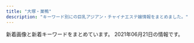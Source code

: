 ```yaml
---
title: "大塚・巣鴨"
description: "キーワード別にの巨乳アジアン・チャイナエステ嬢情報をまとめました。"
---
```


新着画像と新着キーワードをまとめています。
2021年06月21日の情報です。

<DmmAffiliateIns />
<KeywordTable
  shops={
    [
    {
        "url": "https://koi-relax.tokyo/",
        "name": "\u604b",
        "station": "JR\u5de3\u9d28\u99c5",
        "keywords": {
            "\u30c0\u30a4\u30ca\u30de\u30a4\u30c8": 3,
            "D": 11,
            "\u30bb\u30af\u30b7\u30fc": 3,
            "F": 4
        },
        "img_links": [
            "https://koi-relax.tokyo/wp-content/uploads/2021/03/987syatdf.jpg",
            "https://koi-relax.tokyo/wp-content/themes/este/img/top-img02b.png",
            "https://koi-relax.tokyo/wp-content/themes/este/img/top-img03.png",
            "https://koi-relax.tokyo/wp-content/themes/este/img/tel_footer.png",
            "https://koi-relax.tokyo/wp-content/uploads/2021/05/2187ty.jpg",
            "https://koi-relax.tokyo/wp-content/themes/este/img/top-img01a.png",
            "https://koi-relax.tokyo/wp-content/themes/este/img/tel_header.png",
            "https://koi-relax.tokyo/wp-content/themes/este/img/2.jpg",
            "https://koi-relax.tokyo/wp-content/themes/este/img/top-img01b.png",
            "https://koi-relax.tokyo/wp-content/uploads/2021/05/98726151.jpg",
            "https://koi-relax.tokyo/wp-content/themes/este/img/call.png",
            "https://koi-relax.tokyo/wp-content/themes/este/img/4.jpg",
            "https://koi-relax.tokyo/wp-content/uploads/2021/05/90829716ty.jpg",
            "https://koi-relax.tokyo/wp-content/themes/este/img/1.jpg",
            "https://koi-relax.tokyo/wp-content/uploads/2021/03/iuygfas.jpg",
            "https://koi-relax.tokyo/wp-content/themes/este/img/3.jpg",
            "https://koi-relax.tokyo/wp-content/uploads/2021/03/ui2yt1fg.jpg"
        ]
    },
    {
        "name": "\u611b",
        "url": "https://ootsuka-esthe.com/",
        "station": "JR\u5927\u585a\u99c5\u5317\u53e3",
        "img_links": [
            "https://ootsuka-esthe.com/wp-content/uploads/2021/05/\u30d7\u30ec\u30bc\u30f3\u30c6\u30fc\u30b7\u30e7\u30f3\uff13-1-300x139.jpg",
            "https://ootsuka-esthe.com/wp-content/uploads/2021/06/\u96fb\u8a71\u756a\u53f7TOP.jpg",
            "https://ootsuka-esthe.com/wp-content/uploads/2021/05/c99801-225x300.jpg",
            "https://ootsuka-esthe.com/wp-content/uploads/2021/05/c100001-225x300.jpg",
            "https://ootsuka-esthe.com/wp-content/uploads/2021/05/\u30d7\u30ec\u30bc\u30f3\u30c6\u30fc\u30b7\u30e7\u30f3\uff12-300x139.jpg",
            "https://ootsuka-esthe.com/wp-content/uploads/2021/05/c299901-225x300.jpg",
            "https://ootsuka-esthe.com/wp-content/uploads/2021/05/\u30d7\u30ec\u30bc\u30f3\u30c6\u30fc\u30b7\u30e7\u30f3\uff13-300x144.jpg"
        ],
        "keywords": {
            "F": 4,
            "92": 4,
            "87": 20,
            "D": 20
        }
    },
    {
        "keywords": {},
        "name": "Relax Luck",
        "station": "JR\u5de3\u9d28\u99c5\u6b63\u9762\u53e3",
        "img_links": [
            "http://www.relax-luck.work/sp/img/siori1.jpg",
            "http://www.relax-luck.work/images/1.jpg",
            "http://www.relax-luck.work/img/erika2.jpg",
            "http://www.relax-luck.work/sp/staff/siori.jpg",
            "http://www.relax-luck.work/sp/images/staff_t.jpg",
            "http://www.relax-luck.work/img/sizuka1.jpg",
            "http://www.relax-luck.work/sp/menu/top.jpg",
            "http://www.relax-luck.work/images/news_t.jpg",
            "http://www.relax-luck.work/sp/images/rec1.jpg",
            "http://www.relax-luck.work/images/rec2.jpg",
            "http://www.relax-luck.work/images/int1.png",
            "http://www.relax-luck.work/sp/images/news.jpg",
            "http://www.relax-luck.work/img/siori1.jpg",
            "http://www.relax-luck.work/images/3.jpg",
            "http://www.relax-luck.work/sp/img/erika2.jpg",
            "http://www.relax-luck.work/sp/images/int1.png",
            "http://www.relax-luck.work/sp/images/ac1.png",
            "http://www.relax-luck.work/images/4.jpg",
            "http://www.relax-luck.work/sp/images/tel.png",
            "http://www.relax-luck.work/sp/images/head.jpg",
            "http://www.relax-luck.work/sp/img/siori2.jpg",
            "http://www.relax-luck.work/sp/img/erika1.jpg",
            "http://www.relax-luck.work/images/int2.png",
            "http://www.relax-luck.work/sp/staff/miho.jpg",
            "http://www.relax-luck.work/img/erika1.jpg",
            "http://www.relax-luck.work/sp/menu/staff.jpg",
            "http://www.relax-luck.work/sp/images/rec2.jpg",
            "http://www.relax-luck.work/images/interior_t.jpg",
            "http://www.relax-luck.work/images/sys.png",
            "http://www.relax-luck.work/img/siori2.jpg",
            "http://www.relax-luck.work/sp/images/footer.jpg",
            "http://www.relax-luck.work/images/2.jpg",
            "http://www.relax-luck.work/images/staff_t.jpg",
            "http://www.relax-luck.work/sp/images/interior_t.jpg",
            "http://www.relax-luck.work/sp/staff/sizuka.jpg",
            "http://www.relax-luck.work/img/miho1.jpg",
            "http://www.relax-luck.work/img/miho2.jpg",
            "http://www.relax-luck.work/images/ta.jpg",
            "http://www.relax-luck.work/sp/img/sizuka2.jpg",
            "http://www.relax-luck.work/images/head.jpg",
            "http://www.relax-luck.work/img/sizuka2.jpg",
            "http://www.relax-luck.work/sp/img/miho2.jpg",
            "http://www.relax-luck.work/sp/images/ta.png",
            "http://www.relax-luck.work/sp/images/int2.png",
            "http://www.relax-luck.work/sp/img/sizuka1.jpg",
            "http://www.relax-luck.work/sp/staff/erika.jpg",
            "http://www.relax-luck.work/images/ac1.jpg",
            "http://www.relax-luck.work/sp/img/miho1.jpg",
            "http://www.relax-luck.work/images/tr.jpg",
            "http://www.relax-luck.work/sp/images/ac1.jpg",
            "http://www.relax-luck.work/sp/images/sys.png",
            "http://www.relax-luck.work/images/rec1.jpg",
            "http://www.relax-luck.work/images/sm.jpg"
        ],
        "url": "http://www.relax-luck.work/"
    },
    {
        "station": "JR\u99d2\u8fbc\u99c5\u5317\u53e3",
        "url": "http://relaxation.ebb.jp/",
        "keywords": {
            "G": 24,
            "D": 24,
            "87": 12,
            "E": 12,
            "C": 24,
            "84": 24,
            "86": 12,
            "98": 12
        },
        "name": "\u7652\u51e6\uff5e\u30e6\u30c9\u30b3\u30ed\uff5e",
        "img_links": [
            "http://relaxation.ebb.jp/int3.jpg",
            "http://relaxation.ebb.jp/2/uploadimg/1622445774.jpg",
            "http://relaxation.ebb.jp/2/uploadimg/1622415787.jpg",
            "http://relaxation.ebb.jp/2/uploadimg/1622415926.jpg",
            "http://relaxation.ebb.jp/2/uploadimg/1622415919.jpg",
            "http://relaxation.ebb.jp/2/uploadimg/1623304693.jpg",
            "http://relaxation.ebb.jp/2/uploadimg/1622415878.jpg",
            "http://relaxation.ebb.jp/int1.jpg",
            "http://relaxation.ebb.jp/2/uploadimg/1622958883.jpg",
            "http://relaxation.ebb.jp/int2.jpg",
            "http://relaxation.ebb.jp/2/uploadimg/1614080297.jpg",
            "http://relaxation.ebb.jp/2/uploadimg/1622446106.jpg",
            "http://relaxation.ebb.jp/2/uploadimg/1614080268.jpg",
            "http://relaxation.ebb.jp/2/uploadimg/1621840799.jpg",
            "http://relaxation.ebb.jp/dozdLZQPkhPUwC2.png",
            "http://relaxation.ebb.jp/vis_theptframe.png",
            "http://relaxation.ebb.jp/2/uploadimg/1614080305.jpg"
        ]
    },
    {
        "station": "JR\u5927\u585a\u99c5\u5317\u53e3",
        "keywords": {
            "87": 7,
            "E": 7,
            "86": 14
        },
        "url": "http://hi-msg.com/cocoshia/",
        "img_links": [
            "http://hi-msg.com/cocoshia/images/staff_images/st2.jpg",
            "http://hi-msg.com/cocoshia/images/an_1_01.jpg",
            "http://hi-msg.com/cocoshia/images/an_3_02.jpg",
            "http://hi-msg.com/cocoshia/images/an_6_01.jpg",
            "http://hi-msg.com/cocoshia/images/r4.jpg",
            "http://hi-msg.com/cocoshia/images/an_6_02.jpg",
            "http://hi-msg.com/cocoshia/images/staff_images/st1.jpg",
            "http://hi-msg.com/cocoshia/images/qr.jpg",
            "http://hi-msg.com/cocoshia/images/staff_images/sl.png",
            "http://hi-msg.com/cocoshia/images/an_4_02.jpg",
            "http://hi-msg.com/cocoshia/images/an_2_01.jpg",
            "http://hi-msg.com/cocoshia/images/slider/slide1s.png",
            "http://hi-msg.com/cocoshia/images/r1.jpg",
            "http://hi-msg.com/cocoshia/images/slider/slide2s.png",
            "http://hi-msg.com/cocoshia/images/index-1.jpg",
            "http://hi-msg.com/cocoshia/images/eve.png",
            "http://hi-msg.com/cocoshia/images/slider/slide3s.png",
            "http://hi-msg.com/cocoshia/images/slider/slide3.png",
            "http://hi-msg.com/cocoshia/images/r2.jpg",
            "http://hi-msg.com/cocoshia/images/an_3_01.jpg",
            "http://hi-msg.com/cocoshia/images/index-2.jpg",
            "http://hi-msg.com/cocoshia/images/an_4_01.jpg",
            "http://hi-msg.com/cocoshia/images/fbb.jpg",
            "http://hi-msg.com/cocoshia/images/an_1_02.jpg",
            "http://hi-msg.com/cocoshia/images/slider/slide1.png",
            "http://hi-msg.com/cocoshia/images/staff_images/st3.jpg",
            "http://hi-msg.com/cocoshia/images/an_5_02.jpg",
            "http://hi-msg.com/cocoshia/images/slider/slide2.png",
            "http://hi-msg.com/cocoshia/images/an_5_01.jpg",
            "http://hi-msg.com/cocoshia/images/r3.jpg",
            "http://hi-msg.com/cocoshia/images/staff_images/st4.jpg",
            "http://hi-msg.com/cocoshia/images/index_01.jpg",
            "http://hi-msg.com/cocoshia/images/an_2_02.jpg",
            "http://hi-msg.com/cocoshia/images/sys1.jpg"
        ],
        "name": "COCOSHIA"
    },
    {
        "name": "\u99a8-\u304b\u304a\u308a-",
        "station": "JR\u5927\u585a\u99c5\u5317\u53e3",
        "keywords": {},
        "url": "http://rinpa-awa.info/",
        "img_links": []
    },
    {
        "station": "JR\u99d2\u8fbc\u99c5\u5357\u53e3",
        "name": "\u7652\u3057\u306e\u68ee",
        "keywords": {},
        "img_links": [],
        "url": "http://iyashinomori.oks.bz/"
    },
    {
        "img_links": [
            "http://www.tiyoya.work/images/int2.png",
            "http://www.tiyoya.work/staff/sakura.jpg",
            "http://www.tiyoya.work/staff/aya.jpg",
            "http://www.tiyoya.work/img/aya1.jpg",
            "http://www.tiyoya.work/img/momo1.jpg",
            "http://www.tiyoya.work/images/sys.png",
            "http://www.tiyoya.work/images/rec2.jpg",
            "http://www.tiyoya.work/staff/momo.jpg",
            "http://www.tiyoya.work/images/tg.jpg",
            "http://www.tiyoya.work/images/head.jpg",
            "http://www.tiyoya.work/images/staff_t.jpg",
            "http://www.tiyoya.work/images/int1.png",
            "http://www.tiyoya.work/images/news.jpg",
            "http://www.tiyoya.work/img/sakura1.jpg",
            "http://www.tiyoya.work/images/interior_t.jpg"
        ],
        "station": "\u5de3\u9d28\u99c5A3\u51fa\u53e3",
        "url": "http://www.tiyoya.work/",
        "keywords": {},
        "name": "\u5343\u4ee3\u5bb6"
    },
    {
        "img_links": [
            "https://townnet.ne.jp/myondon/top/view/img/s_08.jpg",
            "https://townnet.ne.jp/myondon/top/view/img/s_12.jpg",
            "https://townnet.ne.jp/myondon/top/staff/img/mari.jpg",
            "https://townnet.ne.jp/myondon/top/view/img/s_09.jpg",
            "https://townnet.ne.jp/myondon/top/view/img/s_07.jpg",
            "https://townnet.ne.jp/myondon/top/view/img/s_04.jpg",
            "https://townnet.ne.jp/myondon/img/img_02.jpg",
            "https://townnet.ne.jp/myondon/top/view/img/s_11.jpg",
            "https://townnet.ne.jp/myondon/top/view/img/v_04.jpg",
            "https://townnet.ne.jp/myondon/top/img/net1.jpg",
            "https://townnet.ne.jp/myondon/top/staff/img/g_6576.jpg",
            "https://townnet.ne.jp/myondon/top/view/img/v_08.jpg",
            "https://townnet.ne.jp/myondon/top/view/img/s_05.jpg",
            "https://townnet.ne.jp/myondon/top/staff/img/g_4681.jpg",
            "https://townnet.ne.jp/myondon/top/view/img/s_10.jpg",
            "https://townnet.ne.jp/myondon/top/system/img/net.jpg",
            "https://townnet.ne.jp/myondon/top/system/img/price.jpg",
            "https://townnet.ne.jp/myondon/top/view/img/s_02.jpg",
            "https://townnet.ne.jp/myondon/top/staff/img/momo.jpg",
            "https://townnet.ne.jp/myondon/top/view/img/v_05.jpg",
            "https://townnet.ne.jp/myondon/top/staff/img/bb.jpg",
            "https://townnet.ne.jp/myondon/top/view/img/v_02.jpg",
            "https://townnet.ne.jp/myondon/top/view/img/v_06.jpg",
            "https://townnet.ne.jp/myondon/top/img/information.jpg",
            "https://townnet.ne.jp/myondon/top/view/img/s_06.jpg",
            "https://townnet.ne.jp/myondon/top/staff/img/kaori.jpg",
            "https://townnet.ne.jp/myondon/top/view/img/s_01.jpg",
            "https://townnet.ne.jp/myondon/top/view/img/s_03.jpg",
            "https://townnet.ne.jp/myondon/top/view/img/v_01.jpg",
            "https://townnet.ne.jp/myondon/top/view/img/v_07.jpg",
            "https://townnet.ne.jp/myondon/top/staff/img/kaori_1.jpg",
            "https://townnet.ne.jp/myondon/top/access/img/kanban.jpg",
            "https://townnet.ne.jp/myondon/top/staff/img/aya.jpg",
            "https://townnet.ne.jp/myondon/top/view/img/v_03.jpg",
            "https://townnet.ne.jp/myondon/top/staff/img/hal.jpg"
        ],
        "url": "https://townnet.ne.jp/myondon/",
        "name": "\u660e\u6d1e",
        "keywords": {},
        "station": "JR\u5927\u585a\u99c5\u5317\u53e3"
    },
    {
        "name": "RelaCute no.1\u30fb\u30ea\u30e9\u30ad\u30e5\u30fc\u30c8 no.1",
        "keywords": {
            "86": 24,
            "E": 6,
            "85": 18,
            "D": 42,
            "87": 6,
            "83": 6,
            "C": 26
        },
        "img_links": [
            "http://mermaid.tyo.ac/images/themes/blue/no2.png",
            "http://mermaid.tyo.ac/photos/sites/9/2021/04/2021040810221422.jpg",
            "http://mermaid.tyo.ac/photos/sites/9/2020/07/2020070504012720.jpg",
            "http://mermaid.tyo.ac/photos/sites/9/2020/07/2020070504013573.jpg",
            "http://mermaid.tyo.ac/images/themes/blue/s_news.png",
            "http://mermaid.tyo.ac/images/room2.jpg",
            "http://mermaid.tyo.ac/images/themes/blue/r3.jpg",
            "http://mermaid.tyo.ac/photos/sites/9/2021/04/2021040810545454.jpg",
            "http://mermaid.tyo.ac/photos/sites/9/2020/07/2020070504013051.jpg",
            "http://mermaid.tyo.ac/photos/sites/9/2021/04/2021040810550096.jpg",
            "http://mermaid.tyo.ac/images/themes/blue/s_staff.png",
            "http://mermaid.tyo.ac/photos/sites/9/2020/07/2020070504013943.jpg",
            "http://mermaid.tyo.ac/photos/sites/9/2021/04/2021040810220626.jpg",
            "http://mermaid.tyo.ac/photos/sites/9/2020/07/202007050401424.jpg",
            "http://mermaid.tyo.ac/photos/sites/9/2020/07/2020070504014629.jpg",
            "http://mermaid.tyo.ac/photos/sites/9/2020/07/2020070504012584.jpg",
            "http://mermaid.tyo.ac/photos/sites/9/2021/04/2021040810222247.jpg",
            "http://mermaid.tyo.ac/images/themes/blue/s_link.png",
            "http://mermaid.tyo.ac/images/themes/blue/s_newface.png",
            "http://mermaid.tyo.ac/images/themes/blue/no1.png",
            "http://mermaid.tyo.ac/images/themes/blue/s_ranking.png",
            "http://mermaid.tyo.ac/images/room3.jpg",
            "http://mermaid.tyo.ac/photos/sites/9/2021/04/2021040810550977.jpg",
            "http://mermaid.tyo.ac/images/room1.jpg",
            "http://mermaid.tyo.ac/photos/sites/9/2020/07/2020070504013427.jpg",
            "http://mermaid.tyo.ac/photos/sites/9/2020/07/2020070504012859.jpg",
            "http://mermaid.tyo.ac/photos/sites/9/2020/07/2020070504014471.jpg",
            "http://mermaid.tyo.ac/images/themes/blue/s_zysx.png",
            "http://mermaid.tyo.ac/photos/sites/9/2020/07/2020070504013841.jpg",
            "http://mermaid.tyo.ac/images/room4.jpg",
            "http://mermaid.tyo.ac/images/themes/blue/line.png",
            "http://mermaid.tyo.ac/photos/sites/9/2020/07/202007050401371.jpg",
            "http://mermaid.tyo.ac/photos/sites/9/2020/07/2020070504014156.jpg",
            "http://mermaid.tyo.ac/photos/sites/9/2020/07/2020070504014544.jpg",
            "http://mermaid.tyo.ac/photos/sites/9/2020/07/2020070504013113.jpg",
            "http://mermaid.tyo.ac/photos/sites/9/2021/04/2021040810223118.jpg",
            "http://mermaid.tyo.ac/images/themes/blue/s_pickup.png",
            "http://mermaid.tyo.ac/photos/sites/9/2020/07/2020070504013325.jpg",
            "http://mermaid.tyo.ac/images/themes/blue/mobile.jpg"
        ],
        "url": "http://mermaid.tyo.ac/",
        "station": "\u897f\u5de3\u9d28\u99c5A3\u53e3"
    },
    {
        "keywords": {},
        "station": "JR\u5927\u585a\u99c5\u5317\u53e3",
        "name": "SAKURA \u30ea\u30e9\u30af\u30bc\u30fc\u30b7\u30e7\u30f3",
        "img_links": [],
        "url": "https://sakura.aoaoeo.com/"
    },
    {
        "name": "\u30b9\u30c8\u30fc\u30ea\u30fc",
        "station": "JR\u99d2\u8fbc\u99c5\u5357\u53e3",
        "url": "http://www.ko-story.com/",
        "img_links": [
            "http://www.ko-story.com/css/staff/staff-0005-a.jpg",
            "http://www.ko-story.com/css/nav/nav-004.jpg",
            "http://www.ko-story.com/css/nav/nav-001.jpg",
            "http://www.ko-story.com/css/nav/nav-007.jpg",
            "http://www.ko-story.com/css/staff/staff-008-a.jpg",
            "http://www.ko-story.com/css/head-change.jpg",
            "http://www.ko-story.com/css/main-staff01.jpg",
            "http://www.ko-story.com/css/tel01.png",
            "http://www.ko-story.com/css/osusume-0011.jpg",
            "http://www.ko-story.com/css/staff/staff-0005-b.jpg",
            "http://www.ko-story.com/css/osusume-016.jpg",
            "http://www.ko-story.com/css/main-girl02.png",
            "http://www.ko-story.com/css/top01-left02.jpg",
            "http://www.ko-story.com/css/nav/nav-006.jpg",
            "http://www.ko-story.com/css/top01-left01.png",
            "http://www.ko-story.com/css/staff/staff-06-b.jpg",
            "http://www.ko-story.com/css/staff/staff-0010-b.jpg",
            "http://www.ko-story.com/css/nav/nav-005.jpg",
            "http://www.ko-story.com/css/staff/staff-008-b.jpg",
            "http://www.ko-story.com/css/nav/nav-002.jpg",
            "http://www.ko-story.com/css/osusume-17a.jpg",
            "http://www.ko-story.com/css/main-staff03.jpg",
            "http://www.ko-story.com/css/staff/staff-06-a.jpg",
            "http://www.ko-story.com/css/nav/nav-003.jpg",
            "http://www.ko-story.com/css/top01-left03.jpg",
            "http://www.ko-story.com/css/staff/staff-0010-a.jpg"
        ],
        "keywords": {
            "86": 1,
            "87": 3,
            "88": 3,
            "89": 1,
            "C": 7,
            "D": 1
        }
    },
    {
        "url": "http://ko-relax.info/",
        "keywords": {},
        "name": "\u3066\u3082\u307f\u3084",
        "station": "JR\u99d2\u8fbc\u99c5\u6771\u53e3",
        "img_links": []
    },
    {
        "img_links": [
            "https://rin-este.info/wp-content/uploads/2021/02/1saijojsaiosa.jpg",
            "https://rin-este.info/wp-content/themes/este/img/top-img02.png",
            "http://rin-este.info/wp-content/themes/este/img/call.png",
            "https://rin-este.info/wp-content/themes/este/img/1.jpg",
            "https://rin-este.info/wp-content/themes/este/img/call.png",
            "https://rin-este.info/wp-content/uploads/2021/02/3sjaioaoisaas.jpg",
            "https://rin-este.info/wp-content/themes/este/img/2.jpg",
            "https://rin-este.info/wp-content/themes/este/img/4.jpg",
            "https://rin-este.info/wp-content/uploads/2021/02/0000000000.jpg",
            "http://rin-este.info/wp-content/themes/este/img/top-img01.png",
            "https://rin-este.info/wp-content/themes/este/img/top-img01.png",
            "http://rin-este.info/wp-content/themes/este/img/4.jpg",
            "https://rin-este.info/wp-content/themes/este/img/top-img03.png",
            "https://rin-este.info/wp-content/uploads/2021/02/00002101021.jpg",
            "http://rin-este.info/wp-content/themes/este/img/top-img05.png",
            "https://rin-este.info/wp-content/themes/este/img/3.jpg",
            "https://rin-este.info/wp-content/uploads/2021/02/shaujsialskas.jpg",
            "https://rin-este.info/wp-content/themes/este/img/top-img05.png",
            "http://rin-este.info/wp-content/themes/este/img/3.jpg",
            "http://rin-este.info/wp-content/themes/este/img/top-img04.png",
            "https://rin-este.info/wp-content/uploads/2021/02/sajioaioaa1.jpg",
            "http://rin-este.info/wp-content/themes/este/img/2.jpg",
            "https://rin-este.info/wp-content/uploads/2021/02/0006.jpg",
            "https://rin-este.info/wp-content/themes/este/img/tel_header.png",
            "http://rin-este.info/wp-content/themes/este/img/top-img02.png",
            "https://rin-este.info/wp-content/uploads/2021/02/jsioaioasoai.jpg",
            "https://rin-este.info/wp-content/themes/este/img/top-img04.png",
            "https://rin-este.info/wp-content/themes/este/img/tel_footer.png",
            "http://rin-este.info/wp-content/themes/este/img/tel_header.png",
            "http://rin-este.info/wp-content/themes/este/img/1.jpg",
            "http://rin-este.info/wp-content/themes/este/img/tel_footer.png"
        ],
        "url": "http://rin-este.info/",
        "keywords": {
            "D": 20,
            "E": 14,
            "\u30bb\u30af\u30b7\u30fc": 2,
            "F": 4
        },
        "name": "\u51db\u82b1 \u308a\u3093\u304b",
        "station": "JR\u5927\u585a\u99c5\u5357\u53e3"
    },
    {
        "name": "\u3046\u3055\u304e",
        "keywords": {},
        "url": "http://koukou.ests.co/",
        "station": "JR\u99d2\u8fbc\u99c5\u5317\u53e3",
        "img_links": []
    },
    {
        "station": "JR\u5de3\u9d28\u99c5\u5317\u53e3",
        "url": "http://relax-orange.work/",
        "keywords": {
            "E": 3,
            "88": 3,
            "87": 3,
            "D": 4,
            "C": 14,
            "85": 3,
            "86": 4
        },
        "img_links": [
            "http://relax-orange.work/img/m5.png",
            "http://relax-orange.work/img/m1.png",
            "http://relax-orange.work/img/sta5.jpg",
            "http://relax-orange.work/i/img/s5.jpg",
            "http://relax-orange.work/img/m3.png",
            "http://relax-orange.work/img/m40.png",
            "http://relax-orange.work/img/m30.png",
            "http://relax-orange.work/i/img/kanban.jpg",
            "http://relax-orange.work/i/img/r2.jpg",
            "http://relax-orange.work/img/s3.jpg",
            "http://relax-orange.work/img/m4.png",
            "http://relax-orange.work/img/st1.jpg",
            "http://relax-orange.work/img/m60.png",
            "http://relax-orange.work/img/st3.jpg",
            "http://relax-orange.work/img/s2.jpg",
            "http://relax-orange.work/i/img/acc.jpg",
            "http://relax-orange.work/img/kanban.jpg",
            "http://relax-orange.work/i/img/r3.jpg",
            "http://relax-orange.work/i/img/s3.jpg",
            "http://relax-orange.work/img/nos.jpg",
            "http://relax-orange.work/i/img/s1.jpg",
            "http://relax-orange.work/i/img/r1.jpg",
            "http://relax-orange.work/i/img/sta5.jpg",
            "http://relax-orange.work/img/s1.jpg",
            "http://relax-orange.work/img/m2.png",
            "http://relax-orange.work/img/m50.png",
            "http://relax-orange.work/img/sta2.jpg",
            "http://relax-orange.work/i/img/r4.jpg",
            "http://relax-orange.work/img/mobile-botton-0.png",
            "http://relax-orange.work/img/sta1.jpg",
            "http://relax-orange.work/img/st5.jpg",
            "http://relax-orange.work/i/img/s2.jpg",
            "http://relax-orange.work/img/m6.png",
            "http://relax-orange.work/img/st2.jpg",
            "http://relax-orange.work/img/s5.jpg",
            "http://relax-orange.work/img/sta3.jpg",
            "http://relax-orange.work/img/m20.png"
        ],
        "name": "\u30aa\u30ec\u30f3\u30b8"
    },
    {
        "station": "JR\u5927\u585a\u99c5\u5357\u53e3",
        "name": "\u304a\u304b\u3048\u308a",
        "keywords": {
            "D": 9,
            "C": 10
        },
        "img_links": [
            "http://alinse.xyz/uploads/210602/1-2106021F0163M.jpg",
            "http://alinse.xyz/picture/call.png",
            "http://alinse.xyz/picture/3.jpg",
            "http://alinse.xyz/picture/top-img01.png",
            "http://alinse.xyz/uploads/210519/1-21051Z95522101.jpg",
            "http://alinse.xyz/uploads/210602/1-2106021F033349.jpg",
            "http://alinse.xyz/picture/1.jpg",
            "http://alinse.xyz/picture/2.jpg",
            "http://alinse.xyz/uploads/210519/1-21051Z9520c53.jpg",
            "http://alinse.xyz/uploads/210615/1-210615095529140.jpg",
            "http://alinse.xyz/uploads/210519/1-21051Z95402Q6.jpg",
            "http://alinse.xyz/uploads/210615/1-2106150956333I.jpg",
            "http://alinse.xyz/picture/4.jpg",
            "http://alinse.xyz/uploads/210519/1-21051Z95534935.jpg",
            "http://alinse.xyz/uploads/210519/1-21051Z954121X.jpg",
            "http://alinse.xyz/uploads/210602/1-2106021F30R25.jpg",
            "http://alinse.xyz/uploads/210602/1-2106021F242339.jpg",
            "http://alinse.xyz/uploads/210615/1-210615095409211.jpg",
            "http://alinse.xyz/uploads/210519/1-21051Z95156419.jpg",
            "http://alinse.xyz/uploads/210615/1-210615095516132.jpg",
            "http://alinse.xyz/uploads/210615/1-21061509535W17.jpg",
            "http://alinse.xyz/picture/top-img10.jpg",
            "http://alinse.xyz/picture/tel.png",
            "http://alinse.xyz/uploads/210615/1-21061509564S23.jpg"
        ],
        "url": "http://alinse.xyz/"
    },
    {
        "keywords": {},
        "url": "http://arm-es.com/",
        "name": "\u30de\u30b7\u30e5\u30de\u30ed",
        "img_links": [
            "http://arm-es.com/media/sites/13/elementor/thumbs/1620398909-1-p6tkxy0ltzgi90uyzgw6t8z0s28e1bsp25cklhd2g0.jpg",
            "http://arm-es.com/media/sites/13/elementor/thumbs/1612941250-2-p2nc276jzst1ag5kjadb8ljz412n1kwl8w2sec9qjk.jpg",
            "http://arm-es.com/media/sites/13/elementor/thumbs/1615907550-DE5AD401-0C44-4EC3-AB52-CB94A75B4D20-p4b3gedphkahsbf1rk9reb6hl6w950twbseooo34ps.jpeg",
            "http://arm-es.com/media/sites/13/elementor/thumbs/1613538765-F562FBE7-D9D5-4A85-97B7-94AF100F9870-p2zdfc5no7l6u0mpugrrh7estz1rfzcbvcszv6b2cg.jpeg",
            "http://arm-es.com/media/sites/13/elementor/thumbs/1612941250-2-p2nc276j0prrwq5q4xxvubba7e0huzxs0rb32mkypk.jpg",
            "http://arm-es.com/media/sites/13/elementor/thumbs/1614830040-A4F263E2-84CF-4064-849B-5F1D3A8962B7-p3pdykoker7f35d9jk8yis75bexrtphuaa8gl2e10g.jpeg",
            "http://arm-es.com/media/sites/13/elementor/thumbs/1612941267-3-p2nc2n5s8wdne3iijmujipa4axtqhup7qyec8bx9rs.jpg",
            "http://arm-es.com/media/sites/13/elementor/thumbs/1612941410-5-p2nc6dkpe7hnic39qqy6x9d191f82kitxforuwdz20.jpg",
            "http://arm-es.com/media/sites/13/elementor/thumbs/1612941358-6-p2nc50p3itmqqm29o5tlblp2d044yb4sepriwieg1k.jpg",
            "http://arm-es.com/media/sites/13/elementor/thumbs/1612941234-1-p2nc1s53zd76qyrkkrfuqf3wp82mfua2movbe779h4.jpg",
            "http://arm-es.com/media/sites/13/2021/03/1616658265-717B549D-EE02-4F25-9DF3-43649AB2785F.jpeg",
            "http://arm-es.com/media/sites/13/elementor/thumbs/1623719718-2-p8ohgdye5w1igswx9b0t9ohujj7obbd4f70dqautgg.jpg",
            "http://arm-es.com/media/sites/13/elementor/thumbs/1623076401-1-p8bivcvfbo69pdjd473zpuosrfmws3bi1m4vhxza1s.jpg",
            "http://arm-es.com/media/sites/13/elementor/thumbs/1612941234-1-p2nc1s54yg8g4orez3va4pcllv4rmf8vutn0pww1b4.jpg",
            "http://arm-es.com/media/sites/13/2021/02/1612776477-top.jpg",
            "http://arm-es.com/media/sites/13/2021/02/1612779404-flash.jpg",
            "http://arm-es.com/media/sites/13/2021/03/1616658266-9AFA83A6-DA81-4A53-8BB7-573D97A63C23.jpeg",
            "http://arm-es.com/media/sites/13/2021/02/1612779406-flash1.jpg",
            "http://arm-es.com/media/sites/13/elementor/thumbs/1612941284-4-p2nc3351h2zivgvaybr7738yehmz4pgnh5hle19ku0.jpg",
            "http://arm-es.com/media/sites/13/2021/02/r2-1.jpg",
            "http://arm-es.com/media/sites/13/elementor/thumbs/1619432795-1-p6a48o8wfryoxtz2upg7drb5sqdut37uwnb0df4h40.jpg",
            "http://arm-es.com/media/sites/13/2021/02/1613544003-c19.jpg",
            "http://arm-es.com/media/sites/13/2021/02/r1-1.jpg",
            "http://arm-es.com/media/sites/13/elementor/thumbs/1612941267-3-p2nc2n5t7zewrticxz9ywzit7kvvofo0z361k1m1ls.jpg",
            "http://arm-es.com/media/sites/13/2021/02/1623719718-2.jpg"
        ],
        "station": "JR\u99d2\u8fbc\u99c5\u6771\u53e3"
    }
]
}
/>
<DmmAffiliateScript />
